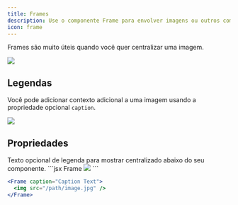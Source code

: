 ```yaml
---
title: Frames
description: Use o componente Frame para envolver imagens ou outros componentes em um container.
icon: frame
---
```


Frames são muito úteis quando você quer centralizar uma imagem.

<Frame>
  <img src="https://mintlify-assets.b-cdn.net/yellowstone.jpeg" />
</Frame>

## Legendas

Você pode adicionar contexto adicional a uma imagem usando a propriedade opcional `caption`.

<Frame caption="Yosemite National Park is visited by over 3.5 million people every year">
  <img src="https://mintlify-assets.b-cdn.net/yosemite.jpg" />
</Frame>

## Propriedades

<ResponseField name="caption" type="string">
  Texto opcional de legenda para mostrar centralizado abaixo do seu componente.
</ResponseField>

<RequestExample>
  ```jsx Frame
  <Frame>
    <img src="/path/image.jpg" />
  </Frame>
  ```

  ```jsx Frame with Captions
  <Frame caption="Caption Text">
    <img src="/path/image.jpg" />
  </Frame>
  ```
</RequestExample>

